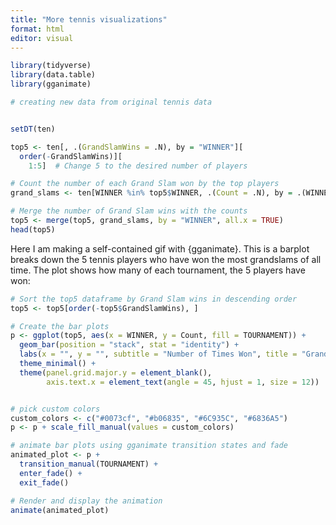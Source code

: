 ```yaml
---
title: "More tennis visualizations"
format: html
editor: visual
---
```

```r
library(tidyverse)
library(data.table)
library(gganimate)
```


```r
# creating new data from original tennis data


setDT(ten)

top5 <- ten[, .(GrandSlamWins = .N), by = "WINNER"][
  order(-GrandSlamWins)][
    1:5]  # Change 5 to the desired number of players

# Count the number of each Grand Slam won by the top players
grand_slams <- ten[WINNER %in% top5$WINNER, .(Count = .N), by = .(WINNER, TOURNAMENT)]

# Merge the number of Grand Slam wins with the counts
top5 <- merge(top5, grand_slams, by = "WINNER", all.x = TRUE)
head(top5)
```

Here I am making a self-contained gif with {gganimate}. This is a barplot breaks down the 5 tennis players who have won the most grandslams of all time. The plot shows how many of each tournament, the 5 players have won:
```r

# Sort the top5 dataframe by Grand Slam wins in descending order
top5 <- top5[order(-top5$GrandSlamWins), ]

# Create the bar plots
p <- ggplot(top5, aes(x = WINNER, y = Count, fill = TOURNAMENT)) +
  geom_bar(position = "stack", stat = "identity") +
  labs(x = "", y = "", subtitle = "Number of Times Won", title = "Grand Slams Won by Top 5 Record-Holders") +
  theme_minimal() +
  theme(panel.grid.major.y = element_blank(),
        axis.text.x = element_text(angle = 45, hjust = 1, size = 12))


# pick custom colors
custom_colors <- c("#0073cf", "#b06835", "#6C935C", "#6836A5")
p <- p + scale_fill_manual(values = custom_colors)

# animate bar plots using gganimate transition states and fade
animated_plot <- p +
  transition_manual(TOURNAMENT) +
  enter_fade() +
  exit_fade()

# Render and display the animation
animate(animated_plot)
```


